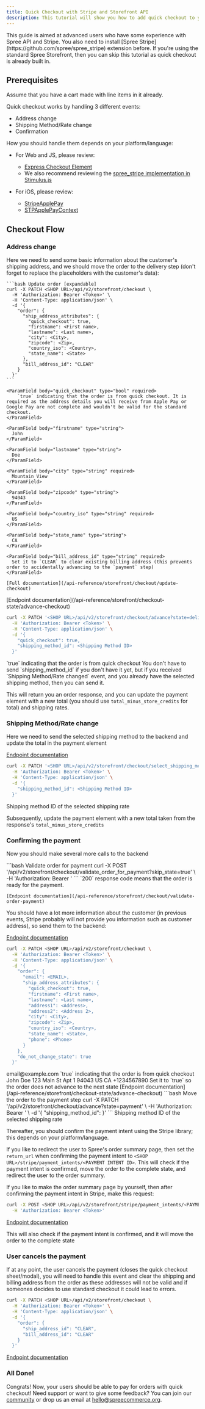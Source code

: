 ```yaml
---
title: Quick Checkout with Stripe and Storefront API
description: This tutorial will show you how to add quick checkout to your headless/composable storefront using Stripe and Spree APIs.
---
```


<Warning>
This guide is aimed at advanced users who have some experience with Spree API and Stripe.
You also need to install [Spree Stripe](https://github.com/spree/spree_stripe) extension before.
</Warning>

<Info>
If you're using the standard Spree Storefront, then you can skip this tutorial as quick checkout is already built in.
</Info>

## Prerequisites

Assume that you have a cart made with line items in it already.

Quick checkout works by handling 3 different events:
- Address change
- Shipping Method/Rate change
- Confirmation

How you should handle them depends on your platform/language:

- For Web and JS, please review:
  - [Express Checkout Element](https://docs.stripe.com/elements/express-checkout-element)
  - We also recommend reviewing the [spree_stripe implementation in Stimulus.js](https://github.com/spree/spree_stripe/blob/main/app/javascript/spree_stripe/controllers/stripe_button_controller.js)

- For iOS, please review:
  - [StripeApplePay](https://docs.stripe.com/apple-pay)
  - [STPApplePayContext](https://stripe.dev/stripe-ios/stripeapplepay/documentation/stripeapplepay/stpapplepaycontext#instance-methods)

## Checkout Flow

### Address change

Here we need to send some basic information about the customer's shipping address, and we should move the order to the delivery step (don't forget to replace the placeholders with the customer's data):

<AccordionGroup>
  <Accordion title="Update the checkout">

    ```bash Update order [expandable]
    curl -X PATCH <SHOP URL>/api/v2/storefront/checkout \
      -H 'Authorization: Bearer <Token>' \
      -H 'Content-Type: application/json' \
      -d '{
        "order": {
          "ship_address_attributes": {
            "quick_checkout": true,
            "firstname": <First name>,
            "lastname": <Last name>,
            "city": <City>,
            "zipcode": <Zip>,
            "country_iso": <Country>,
            "state_name": <State>
          },
          "bill_address_id": "CLEAR"
        }
      }'
    ```

    <ParamField body="quick_checkout" type="bool" required>
        `true` indicating that the order is from quick checkout. It is required as the address details you will receive from Apple Pay or Google Pay are not complete and wouldn't be valid for the standard checkout.
    </ParamField>

    <ParamField body="firstname" type="string">
      John
    </ParamField>

    <ParamField body="lastname" type="string">
      Doe
    </ParamField>

    <ParamField body="city" type="string" required>
      Mountain View
    </ParamField>

    <ParamField body="zipcode" type="string">
      94043
    </ParamField>

    <ParamField body="country_iso" type="string" required>
      US
    </ParamField>

    <ParamField body="state_name" type="string">
      CA
    </ParamField>

    <ParamField body="bill_address_id" type="string" required>
      Set it to `CLEAR` to clear existing billing address (this prevents order to accidentally advancing to the `payment` step)
    </ParamField>

    [Full documentation](/api-reference/storefront/checkout/update-checkout)
  </Accordion>
<Accordion title="Move the order to the delivery step">
[Endpoint documentation](/api-reference/storefront/checkout-state/advance-checkout)

```bash Advance order to the delivery step
curl -X PATCH '<SHOP URL>/api/v2/storefront/checkout/advance?state=delivery&include=shipments.shipping_rates' \
  -H 'Authorization: Bearer <Token>' \
  -H 'Content-Type: application/json' \
  -d '{
    "quick_checkout": true,
    "shipping_method_id": <Shipping Method ID>
  }'
```

<ParamField body="quick_checkout" type="bool" required>
  `true` indicating that the order is from quick checkout
</ParamField>

<ParamField body="shipping_method_id" type="string">
  You don't have to send `shipping_method_id` if you don't have it yet, but if you received `Shipping Method/Rate changed` event, and you already have the selected shipping method, then you can send it.
</ParamField>

This will return you an order response, and you can update the payment element with a new total (you should use `total_minus_store_credits` for total) and shipping rates.
</Accordion>

</AccordionGroup>


### Shipping Method/Rate change

Here we need to send the selected shipping method to the backend and update the total in the payment element

[Endpoint documentation](/api-reference/storefront/checkout-shipments/selects-shipping-method-for-shipments)

```bash Select shipping method
curl -X PATCH '<SHOP URL>/api/v2/storefront/checkout/select_shipping_method' \
  -H 'Authorization: Bearer <Token>' \
  -H 'Content-Type: application/json' \
  -d '{
    "shipping_method_id": <Shipping Method ID>
  }'
```

<ParamField body="shipping_method_id" type="string" required>
  Shipping method ID of the selected shipping rate
</ParamField>

Subsequently, update the payment element with a new total taken from the response's `total_minus_store_credits`

### Confirming the payment

Now you should make several more calls to the backend

<AccordionGroup>
  <Accordion title="Confirm that the order is ready for the payment">
    ```bash Validate order for payment
    curl -X POST '<SHOP URL>/api/v2/storefront/checkout/validate_order_for_payment?skip_state=true' \
      -H 'Authorization: Bearer <Token>'
    ```
    <Info>
      `200` response code means that the order is ready for the payment.
    </Info>

    [Endpoint documentation](/api-reference/storefront/checkout/validate-order-payment)

  </Accordion>
  <Accordion title="Update the address with more data">

  You should have a lot more information about the customer (in previous events, Stripe probably will not provide you information such as customer address), so send them to the backend:

  [Endpoint documentation](/api-reference/storefront/checkout/update-checkout)

  ```bash Update the order [expandable]
  curl -X PATCH <SHOP URL>/api/v2/storefront/checkout \
    -H 'Authorization: Bearer <Token>' \
    -H 'Content-Type: application/json' \
    -d '{
      "order": {
        "email": <EMAIL>,
        "ship_address_attributes": {
          "quick_checkout": true,
          "firstname": <First name>,
          "lastname": <Last name>,
          "address1": <Address>,
          "address2": <Address 2>,
          "city": <City>,
          "zipcode": <Zip>,
          "country_iso": <Country>,
          "state_name": <State>,
          "phone": <Phone>
        }
      },
      "do_not_change_state": true
    }'
  ```
  <ParamField body="email" type="string" required>
      email@example.com
  </ParamField>

  <ParamField body="quick_checkout" type="bool" required>
      `true` indicating that the order is from quick checkout
  </ParamField>

  <ParamField body="firstname" type="string">
    John
  </ParamField>

  <ParamField body="lastname" type="string">
    Doe
  </ParamField>

  <ParamField body="address1" type="string">
    123 Main St
  </ParamField>

  <ParamField body="address2" type="string">
    Apt 1
  </ParamField>

  <ParamField body="zipcode" type="string">
    94043
  </ParamField>

  <ParamField body="country_iso" type="string">
    US
  </ParamField>

  <ParamField body="state_name" type="string">
    CA
  </ParamField>

  <ParamField body="phone" type="string">
    +1234567890
  </ParamField>

  <ParamField body="do_not_change_state" type="bool" required>
    Set it to `true` so the order does not advance to the next state
  </ParamField>
  </Accordion>


  <Accordion title="Move the order to the payment step">
  [Endpoint documentation](/api-reference/storefront/checkout-state/advance-checkout)
  ```bash Move the order to the payment step
  curl -X PATCH '<SHOP URL>/api/v2/storefront/checkout/advance?state=payment' \
    -H 'Authorization: Bearer <Token>' \
    -d '{
      "shipping_method_id": <Shipping Method ID>
    }'
  ```
  <ParamField body="shipping_method_id" type="string" required>
    Shipping method ID of the selected shipping rate
  </ParamField>
  </Accordion>
</AccordionGroup>

Thereafter, you should confirm the payment intent using the Stripe library; this depends on your platform/language.

If you like to redirect the user to Spree's order summary page, then set the `return_url` when confirming the payment intent to `<SHOP URL>/stripe/payment_intents/<PAYMENT INTENT ID>`. This will check if the payment intent is confirmed, move the order to the complete state, and redirect the user to the order summary.

If you like to make the order summary page by yourself, then after confirming the payment intent in Stripe, make this request:


```bash Confirm payment intent
curl -X POST <SHOP URL>/api/v2/storefront/stripe/payment_intents/<PAYMENT INTENT ID>/confirm \
  -H 'Authorization: Bearer <Token>'
```

[Endpoint documentation](/api-reference/storefront/stripe/mark-the-payment-intent-as-confirmed-and-move-the-order-to-the-complete-state)

This will also check if the payment intent is confirmed, and it will move the order to the complete state

### User cancels the payment

If at any point, the user cancels the payment (closes the quick checkout sheet/modal), you will need to handle this event and clear the shipping and billing address from the order as these addresses will not be valid and if someones decides to use standard checkout it could lead to errors.

```bash Reset order addresses
curl -X PATCH <SHOP URL>/api/v2/storefront/checkout \
  -H 'Authorization: Bearer <Token>' \
  -H 'Content-Type: application/json' \
  -d '{
    "order": {
      "ship_address_id": "CLEAR",
      "bill_address_id": "CLEAR"
    }
  }'
```

[Endpoint documentation](/api-reference/storefront/checkout/update-checkout)

### All Done!

Congrats! Now, your users should be able to pay for orders with quick checkout! Need support or want to give some feedback? You can join our [community](https://slack.spreecommerce.org/) or drop us an email at [hello@spreecommerce.org](mailto:hello@spreecommerce.org).

